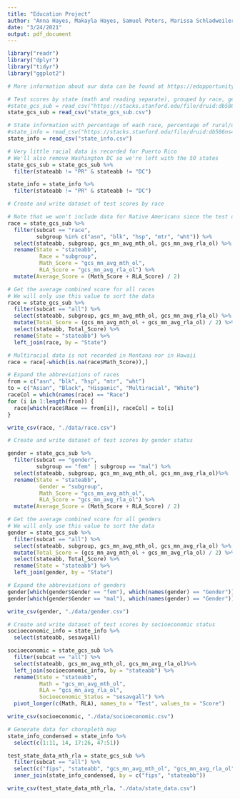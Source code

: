 ```yaml
---
title: "Education Project"
author: "Anna Hayes, Makayla Hayes, Samuel Peters, Marissa Schladweiler"
date: "3/24/2021"
output: pdf_document
---
```


```r
library("readr")
library("dplyr")
library("tidyr")
library("ggplot2")
```

```r
# More information about our data can be found at https://edopportunity.org/get-the-data/seda-archive-downloads/

# Test scores by state (math and reading separate), grouped by race, gender, economically disadvantaged, gender, etc.
#state_gcs_sub = read_csv("https://stacks.stanford.edu/file/druid:db586ns4974/seda_state_poolsub_gcs_4.0.csv")
state_gcs_sub = read_csv("state_gcs_sub.csv")

# State information with percentage of each race, percentage of rural/urban/town, etc.
#state_info = read_csv("https://stacks.stanford.edu/file/druid:db586ns4974/seda_cov_state_pool_4.0.csv")
state_info = read_csv("state_info.csv")
```
```r
# Very little racial data is recorded for Puerto Rico
# We'll also remove Washington DC so we're left with the 50 states
state_gcs_sub = state_gcs_sub %>% 
  filter(stateabb != "PR" & stateabb != "DC")

state_info = state_info %>% 
  filter(stateabb != "PR" & stateabb != "DC")
```

```r
# Create and write dataset of test scores by race

# Note that we won't include data for Native Americans since the test data is missing
race = state_gcs_sub %>% 
  filter(subcat == "race", 
         subgroup %in% c("asn", "blk", "hsp", "mtr", "wht")) %>% 
  select(stateabb, subgroup, gcs_mn_avg_mth_ol, gcs_mn_avg_rla_ol) %>% 
  rename(State = "stateabb",
          Race = "subgroup",
          Math_Score = "gcs_mn_avg_mth_ol",
          RLA_Score = "gcs_mn_avg_rla_ol") %>% 
  mutate(Average_Score = (Math_Score + RLA_Score) / 2)

# Get the average combined score for all races
# We will only use this value to sort the data
race = state_gcs_sub %>% 
  filter(subcat == "all") %>% 
  select(stateabb, subgroup, gcs_mn_avg_mth_ol, gcs_mn_avg_rla_ol) %>% 
  mutate(Total_Score = (gcs_mn_avg_mth_ol + gcs_mn_avg_rla_ol) / 2) %>% 
  select(stateabb, Total_Score) %>% 
  rename(State = "stateabb") %>% 
  left_join(race, by = "State")

# Multiracial data is not recorded in Montana nor in Hawaii
race = race[-which(is.na(race$Math_Score)),]

# Expand the abbreviations of races
from = c("asn", "blk", "hsp", "mtr", "wht")
to = c("Asian", "Black", "Hispanic", "Multiracial", "White")
raceCol = which(names(race) == "Race")
for (i in 1:length(from)) {
  race[which(race$Race == from[i]), raceCol] = to[i]
}

write_csv(race, "./data/race.csv")
```

```r
# Create and write dataset of test scores by gender status

gender = state_gcs_sub %>% 
  filter(subcat == "gender",
         subgroup == "fem" | subgroup == "mal") %>% 
  select(stateabb, subgroup, gcs_mn_avg_mth_ol, gcs_mn_avg_rla_ol)%>% 
  rename(State = "stateabb",
          Gender = "subgroup",
          Math_Score = "gcs_mn_avg_mth_ol",
          RLA_Score = "gcs_mn_avg_rla_ol") %>% 
  mutate(Average_Score = (Math_Score + RLA_Score) / 2)

# Get the average combined score for all genders
# We will only use this value to sort the data
gender = state_gcs_sub %>% 
  filter(subcat == "all") %>% 
  select(stateabb, subgroup, gcs_mn_avg_mth_ol, gcs_mn_avg_rla_ol) %>% 
  mutate(Total_Score = (gcs_mn_avg_mth_ol + gcs_mn_avg_rla_ol) / 2) %>% 
  select(stateabb, Total_Score) %>% 
  rename(State = "stateabb") %>% 
  left_join(gender, by = "State")

# Expand the abbreviations of genders
gender[which(gender$Gender == "fem"), which(names(gender) == "Gender")] = "Female"
gender[which(gender$Gender == "mal"), which(names(gender) == "Gender")] = "Male"

write_csv(gender, "./data/gender.csv")
```

```r
# Create and write dataset of test scores by socioeconomic status
socioeconomic_info = state_info %>% 
  select(stateabb, sesavgall)

socioeconomic = state_gcs_sub %>% 
  filter(subcat == "all") %>% 
  select(stateabb, gcs_mn_avg_mth_ol, gcs_mn_avg_rla_ol)%>% 
  left_join(socioeconomic_info, by = "stateabb") %>% 
  rename(State = "stateabb",
          Math = "gcs_mn_avg_mth_ol",
          RLA = "gcs_mn_avg_rla_ol",
          Socioeconomic_Status = "sesavgall") %>% 
  pivot_longer(c(Math, RLA), names_to = "Test", values_to = "Score")

write_csv(socioeconomic, "./data/socioeconomic.csv")
```

```r
# Generate data for choropleth map
state_info_condensed = state_info %>% 
  select(c(1:11, 14, 17:26, 47:51))

test_state_data_mth_rla = state_gcs_sub %>% 
  filter(subcat == "all") %>% 
  select(c("fips", "stateabb", "gcs_mn_avg_mth_ol", "gcs_mn_avg_rla_ol")) %>%
  inner_join(state_info_condensed, by = c("fips", "stateabb"))

write_csv(test_state_data_mth_rla, "./data/state_data.csv")
```
